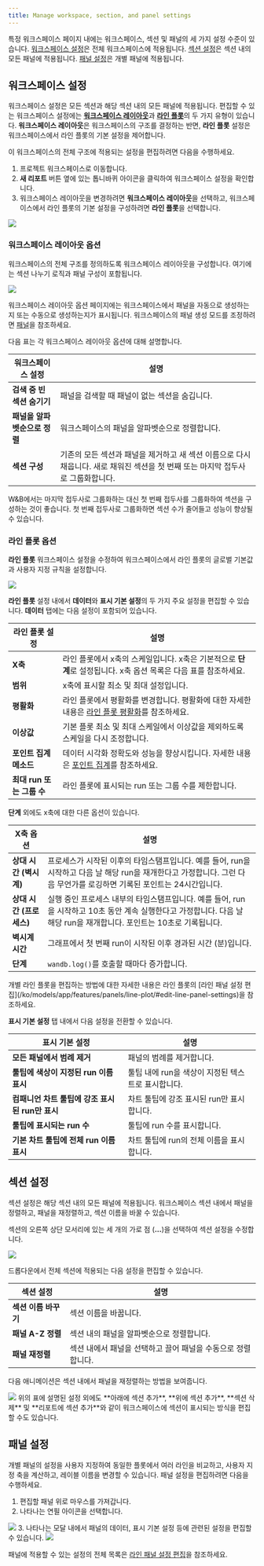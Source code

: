 ```yaml
---
title: Manage workspace, section, and panel settings
---
```


특정 워크스페이스 페이지 내에는 워크스페이스, 섹션 및 패널의 세 가지 설정 수준이 있습니다. [워크스페이스 설정](#workspace-settings)은 전체 워크스페이스에 적용됩니다. [섹션 설정](#section-settings)은 섹션 내의 모든 패널에 적용됩니다. [패널 설정](#panel-settings)은 개별 패널에 적용됩니다.

## 워크스페이스 설정

워크스페이스 설정은 모든 섹션과 해당 섹션 내의 모든 패널에 적용됩니다. 편집할 수 있는 워크스페이스 설정에는 [**워크스페이스 레이아웃**](#workspace-layout-options)과 [**라인 플롯**](#line-plots-options)의 두 가지 유형이 있습니다. **워크스페이스 레이아웃**은 워크스페이스의 구조를 결정하는 반면, **라인 플롯** 설정은 워크스페이스에서 라인 플롯의 기본 설정을 제어합니다.

이 워크스페이스의 전체 구조에 적용되는 설정을 편집하려면 다음을 수행하세요.

1. 프로젝트 워크스페이스로 이동합니다.
2. **새 리포트** 버튼 옆에 있는 톱니바퀴 아이콘을 클릭하여 워크스페이스 설정을 확인합니다.
3. 워크스페이스 레이아웃을 변경하려면 **워크스페이스 레이아웃**을 선택하고, 워크스페이스에서 라인 플롯의 기본 설정을 구성하려면 **라인 플롯**을 선택합니다.
<Frame>
    <img src="/images/app_ui/workspace_settings.png"  />
</Frame>

### 워크스페이스 레이아웃 옵션

워크스페이스의 전체 구조를 정의하도록 워크스페이스 레이아웃을 구성합니다. 여기에는 섹션 나누기 로직과 패널 구성이 포함됩니다.

<Frame>
    <img src="/images/app_ui/workspace_layout_settings.png"  />
</Frame>

워크스페이스 레이아웃 옵션 페이지에는 워크스페이스에서 패널을 자동으로 생성하는지 또는 수동으로 생성하는지가 표시됩니다. 워크스페이스의 패널 생성 모드를 조정하려면 [패널](/ko/models/app/features/panels/)을 참조하세요.

다음 표는 각 워크스페이스 레이아웃 옵션에 대해 설명합니다.

| 워크스페이스 설정 | 설명 |
| ----- | ----- |
| **검색 중 빈 섹션 숨기기** | 패널을 검색할 때 패널이 없는 섹션을 숨깁니다. |
| **패널을 알파벳순으로 정렬** | 워크스페이스의 패널을 알파벳순으로 정렬합니다. |
| **섹션 구성** | 기존의 모든 섹션과 패널을 제거하고 새 섹션 이름으로 다시 채웁니다. 새로 채워진 섹션을 첫 번째 또는 마지막 접두사로 그룹화합니다. |

<Note>
W&B에서는 마지막 접두사로 그룹화하는 대신 첫 번째 접두사를 그룹화하여 섹션을 구성하는 것이 좋습니다. 첫 번째 접두사로 그룹화하면 섹션 수가 줄어들고 성능이 향상될 수 있습니다.
</Note>

### 라인 플롯 옵션
**라인 플롯** 워크스페이스 설정을 수정하여 워크스페이스에서 라인 플롯의 글로벌 기본값과 사용자 지정 규칙을 설정합니다.

<Frame>
    <img src="/images/app_ui/workspace_settings_line_plots.png"  />
</Frame>

**라인 플롯** 설정 내에서 **데이터**와 **표시 기본 설정**의 두 가지 주요 설정을 편집할 수 있습니다. **데이터** 탭에는 다음 설정이 포함되어 있습니다.

| 라인 플롯 설정 | 설명 |
| ----- | ----- |
| **X축** | 라인 플롯에서 x축의 스케일입니다. x축은 기본적으로 **단계**로 설정됩니다. x축 옵션 목록은 다음 표를 참조하세요. |
| **범위** | x축에 표시할 최소 및 최대 설정입니다. |
| **평활화** | 라인 플롯에서 평활화를 변경합니다. 평활화에 대한 자세한 내용은 [라인 플롯 평활화](/ko/models/app/features/panels/line-plot/smoothing/)를 참조하세요. |
| **이상값** | 기본 플롯 최소 및 최대 스케일에서 이상값을 제외하도록 스케일을 다시 조정합니다. |
| **포인트 집계 메소드** | 데이터 시각화 정확도와 성능을 향상시킵니다. 자세한 내용은 [포인트 집계](/ko/models/app/features/panels/line-plot/sampling/)를 참조하세요. |
| **최대 run 또는 그룹 수** | 라인 플롯에 표시되는 run 또는 그룹 수를 제한합니다. |

**단계** 외에도 x축에 대한 다른 옵션이 있습니다.

| X축 옵션 | 설명 |
| ------------- | ----------- |
| **상대 시간 (벽시계)** | 프로세스가 시작된 이후의 타임스탬프입니다. 예를 들어, run을 시작하고 다음 날 해당 run을 재개한다고 가정합니다. 그런 다음 무언가를 로깅하면 기록된 포인트는 24시간입니다. |
| **상대 시간 (프로세스)** | 실행 중인 프로세스 내부의 타임스탬프입니다. 예를 들어, run을 시작하고 10초 동안 계속 실행한다고 가정합니다. 다음 날 해당 run을 재개합니다. 포인트는 10초로 기록됩니다. |
| **벽시계 시간** | 그래프에서 첫 번째 run이 시작된 이후 경과된 시간 (분)입니다. |
| **단계** | `wandb.log()`를 호출할 때마다 증가합니다. |

<Note>
개별 라인 플롯을 편집하는 방법에 대한 자세한 내용은 라인 플롯의 [라인 패널 설정 편집](/ko/models/app/features/panels/line-plot/#edit-line-panel-settings)을 참조하세요.
</Note>

**표시 기본 설정** 탭 내에서 다음 설정을 전환할 수 있습니다.

| 표시 기본 설정 | 설명 |
| ----- | ----- |
| **모든 패널에서 범례 제거** | 패널의 범례를 제거합니다. |
| **툴팁에 색상이 지정된 run 이름 표시** | 툴팁 내에 run을 색상이 지정된 텍스트로 표시합니다. |
| **컴패니언 차트 툴팁에 강조 표시된 run만 표시** | 차트 툴팁에 강조 표시된 run만 표시합니다. |
| **툴팁에 표시되는 run 수** | 툴팁에 run 수를 표시합니다. |
| **기본 차트 툴팁에 전체 run 이름 표시** | 차트 툴팁에 run의 전체 이름을 표시합니다. |

## 섹션 설정

섹션 설정은 해당 섹션 내의 모든 패널에 적용됩니다. 워크스페이스 섹션 내에서 패널을 정렬하고, 패널을 재정렬하고, 섹션 이름을 바꿀 수 있습니다.

섹션의 오른쪽 상단 모서리에 있는 세 개의 가로 점 (**...**)을 선택하여 섹션 설정을 수정합니다.

<Frame>
    <img src="/images/app_ui/section_settings.png"  />
</Frame>

드롭다운에서 전체 섹션에 적용되는 다음 설정을 편집할 수 있습니다.

| 섹션 설정 | 설명 |
| ----- | ----- |
| **섹션 이름 바꾸기** | 섹션 이름을 바꿉니다. |
| **패널 A-Z 정렬** | 섹션 내의 패널을 알파벳순으로 정렬합니다. |
| **패널 재정렬** | 섹션 내에서 패널을 선택하고 끌어 패널을 수동으로 정렬합니다. |

다음 애니메이션은 섹션 내에서 패널을 재정렬하는 방법을 보여줍니다.

<Frame>
    <img src="/images/app_ui/rearrange_panels.gif"  />
</Frame>

<Note>
위의 표에 설명된 설정 외에도 **아래에 섹션 추가**, **위에 섹션 추가**, **섹션 삭제** 및 **리포트에 섹션 추가**와 같이 워크스페이스에 섹션이 표시되는 방식을 편집할 수도 있습니다.
</Note>

## 패널 설정

개별 패널의 설정을 사용자 지정하여 동일한 플롯에서 여러 라인을 비교하고, 사용자 지정 축을 계산하고, 레이블 이름을 변경할 수 있습니다. 패널 설정을 편집하려면 다음을 수행하세요.

1. 편집할 패널 위로 마우스를 가져갑니다.
2. 나타나는 연필 아이콘을 선택합니다.
<Frame>
    <img src="/images/app_ui/panel_settings.png"  />
</Frame>
3. 나타나는 모달 내에서 패널의 데이터, 표시 기본 설정 등에 관련된 설정을 편집할 수 있습니다.
<Frame>
    <img src="/images/app_ui/panel_settings_modal.png"  />
</Frame>

패널에 적용할 수 있는 설정의 전체 목록은 [라인 패널 설정 편집](/ko/models/app/features/panels/line-plot/#edit-line-panel-settings)을 참조하세요.
